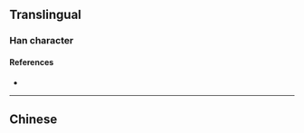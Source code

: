 {{character info/new}}
==Translingual==

===Han character===
{{Han char|rn=85|rad=水|as=02|sn=6|four=|canj=EO,XEO|ids=⿱水𠆢}}

====References====
* {{Han ref|kx=0603.120|dkj=17099|dj=0997.070|hdz=31547.020|uh=6C3C|ud=27708}}

----

==Chinese==
{{zh-see|溺|v}}
